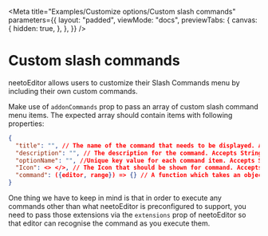 
<Meta
  title="Examples/Customize options/Custom slash commands"
  parameters={{
    layout: "padded",
    viewMode: "docs",
    previewTabs: {
      canvas: {
        hidden: true,
      },
    },
  }}
/>

# Custom slash commands

neetoEditor allows users to customize their Slash Commands menu by including
their own custom commands.

Make use of `addonCommands` prop to pass an array of custom slash command menu
items. The expected array should contain items with following properties:

```json
{
  "title": "", // The name of the command that needs to be displayed. Accepts String values,
  "description": "", // The description for the command. Accepts String values.
  "optionName": "", //Unique key value for each command item. Accepts String values.
  "Icon": <> </>, // The Icon that should be shown for command. Accepts a valid React component.
  "command": ({editor, range}) => {} // A function which takes an object {editor, range} as it's argument. The function may execute any commands on the editor instance which it receives through argument.
}
```

One thing we have to keep in mind is that in order to execute any commands other
than what neetoEditor is preconfigured to support, you need to pass those
extensions via the `extensions` prop of neetoEditor so that editor can recognise
the command as you execute them.
